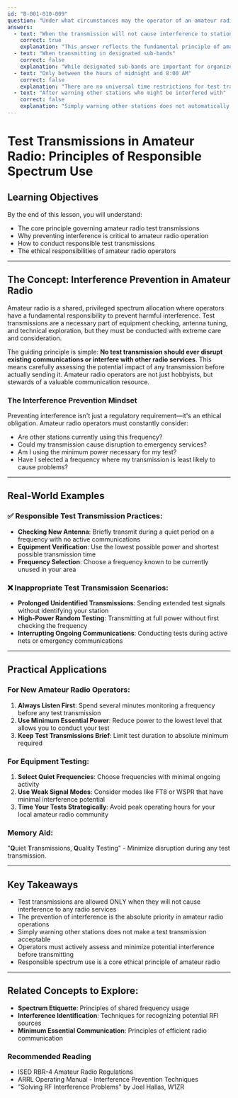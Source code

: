 ```yaml
---
id: "B-001-010-009"
question: "Under what circumstances may the operator of an amateur radio station conduct test transmissions?"
answers:
  - text: "When the transmission will not cause interference to stations in the amateur radio service or other services"
    correct: true
    explanation: "This answer reflects the fundamental principle of amateur radio operation: preventing harmful interference. The regulations require that any test transmission must not disrupt existing communications on amateur or other licensed radio services. This means carefully selecting frequency, power, and timing to ensure no active communications are disrupted."
  - text: "When transmitting in designated sub-bands"
    correct: false
    explanation: "While designated sub-bands are important for organized spectrum use, they do not automatically guarantee permission for test transmissions. The key consideration is always preventing interference, regardless of the specific sub-band being used."
  - text: "Only between the hours of midnight and 8:00 AM"
    correct: false
    explanation: "There are no universal time restrictions for test transmissions in amateur radio. The critical factor is avoiding interference, which can occur at any time of day or night. Some local repeater groups might have specific courtesy guidelines, but no blanket time-based rule exists for test transmissions."
  - text: "After warning other stations who might be interfered with"
    correct: false
    explanation: "Simply warning other stations does not automatically make a test transmission acceptable. The primary requirement is ensuring no actual interference occurs, not just providing a warning. Potential interference must be completely avoided, not merely announced."
---
```


# Test Transmissions in Amateur Radio: Principles of Responsible Spectrum Use

## Learning Objectives
By the end of this lesson, you will understand:
- The core principle governing amateur radio test transmissions
- Why preventing interference is critical to amateur radio operation
- How to conduct responsible test transmissions
- The ethical responsibilities of amateur radio operators

---

## The Concept: Interference Prevention in Amateur Radio

Amateur radio is a shared, privileged spectrum allocation where operators have a fundamental responsibility to prevent harmful interference. Test transmissions are a necessary part of equipment checking, antenna tuning, and technical exploration, but they must be conducted with extreme care and consideration.

The guiding principle is simple: **No test transmission should ever disrupt existing communications or interfere with other radio services**. This means carefully assessing the potential impact of any transmission before actually sending it. Amateur radio operators are not just hobbyists, but stewards of a valuable communication resource.

### The Interference Prevention Mindset

Preventing interference isn't just a regulatory requirement—it's an ethical obligation. Amateur radio operators must constantly consider:
- Are other stations currently using this frequency?
- Could my transmission cause disruption to emergency services?
- Am I using the minimum power necessary for my test?
- Have I selected a frequency where my transmission is least likely to cause problems?

---

## Real-World Examples

### ✅ Responsible Test Transmission Practices:
- **Checking New Antenna**: Briefly transmit during a quiet period on a frequency with no active communications
- **Equipment Verification**: Use the lowest possible power and shortest possible transmission time
- **Frequency Selection**: Choose a frequency known to be currently unused in your area

### ❌ Inappropriate Test Transmission Scenarios:
- **Prolonged Unidentified Transmissions**: Sending extended test signals without identifying your station
- **High-Power Random Testing**: Transmitting at full power without first checking the frequency
- **Interrupting Ongoing Communications**: Conducting tests during active nets or emergency communications

---

## Practical Applications

### For New Amateur Radio Operators:
1. **Always Listen First**: Spend several minutes monitoring a frequency before any test transmission
2. **Use Minimum Essential Power**: Reduce power to the lowest level that allows you to conduct your test
3. **Keep Test Transmissions Brief**: Limit test duration to absolute minimum required

### For Equipment Testing:
1. **Select Quiet Frequencies**: Choose frequencies with minimal ongoing activity
2. **Use Weak Signal Modes**: Consider modes like FT8 or WSPR that have minimal interference potential
3. **Time Your Tests Strategically**: Avoid peak operating hours for your local amateur radio community

### Memory Aid:
"**Q**uiet **T**ransmissions, **Q**uality **T**esting" - Minimize disruption during any test transmission.

---

## Key Takeaways

- Test transmissions are allowed ONLY when they will not cause interference to any radio services
- The prevention of interference is the absolute priority in amateur radio operations
- Simply warning other stations does not make a test transmission acceptable
- Operators must actively assess and minimize potential interference before transmitting
- Responsible spectrum use is a core ethical principle of amateur radio

---

## Related Concepts to Explore:
- **Spectrum Etiquette**: Principles of shared frequency usage
- **Interference Identification**: Techniques for recognizing potential RFI sources
- **Minimum Essential Communication**: Principles of efficient radio communication

### Recommended Reading
- ISED RBR-4 Amateur Radio Regulations
- ARRL Operating Manual - Interference Prevention Techniques
- "Solving RF Interference Problems" by Joel Hallas, W1ZR